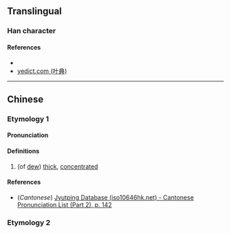 {{character info/new}}
==Translingual==

===Han character===
{{Han char|rn=85|rad=水|as=10|sn=13|four=32119|canj=EUMT|ids=⿰氵豈}}

====References====
* {{Han ref|kx=0640.310|dkj=17976|dj=1048.060|hdz=31699.050|uh=6EB0|ud=28336|bh=DE55|bd=56917}}
* [http://yedict.com/htm/6E/6EB0.htm yedict.com (叶典)]

----

==Chinese==
{{zh-forms}}

===Etymology 1===
====Pronunciation====
{{zh-pron
|m=ái
|c=ji4
|mc=y
|oc=y
|ma=
|cat=a
}}

====Definitions====
{{zh-hanzi}}

# (of [[dew]])  [[thick]], [[concentrated]]

====References====
* (''Cantonese'') [http://www.iso10646hk.net/jp/document/download.jsp Jyutping Database (iso10646hk.net) - Cantonese Pronunciation List (Part 2), p. 142]

===Etymology 2===
{{zh-see|皑|a}}
